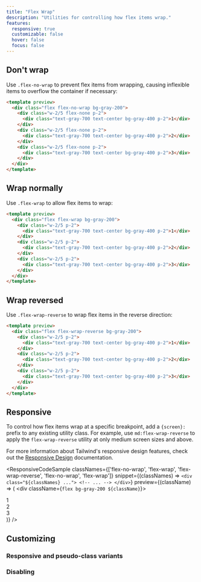 ```yaml
---
title: "Flex Wrap"
description: "Utilities for controlling how flex items wrap."
features:
  responsive: true
  customizable: false
  hover: false
  focus: false
---
```





## Don't wrap

Use `.flex-no-wrap` to prevent flex items from wrapping, causing inflexible items to overflow the container if necessary:

```html
<template preview>
  <div class="flex flex-no-wrap bg-gray-200">
    <div class="w-2/5 flex-none p-2">
      <div class="text-gray-700 text-center bg-gray-400 p-2">1</div>
    </div>
    <div class="w-2/5 flex-none p-2">
      <div class="text-gray-700 text-center bg-gray-400 p-2">2</div>
    </div>
    <div class="w-2/5 flex-none p-2">
      <div class="text-gray-700 text-center bg-gray-400 p-2">3</div>
    </div>
  </div>
</template>
```

## Wrap normally

Use `.flex-wrap` to allow flex items to wrap:

```html
<template preview>
  <div class="flex flex-wrap bg-gray-200">
    <div class="w-2/5 p-2">
      <div class="text-gray-700 text-center bg-gray-400 p-2">1</div>
    </div>
    <div class="w-2/5 p-2">
      <div class="text-gray-700 text-center bg-gray-400 p-2">2</div>
    </div>
    <div class="w-2/5 p-2">
      <div class="text-gray-700 text-center bg-gray-400 p-2">3</div>
    </div>
  </div>
</template>
```

## Wrap reversed

Use `.flex-wrap-reverse` to wrap flex items in the reverse direction:

```html
<template preview>
  <div class="flex flex-wrap-reverse bg-gray-200">
    <div class="w-2/5 p-2">
      <div class="text-gray-700 text-center bg-gray-400 p-2">1</div>
    </div>
    <div class="w-2/5 p-2">
      <div class="text-gray-700 text-center bg-gray-400 p-2">2</div>
    </div>
    <div class="w-2/5 p-2">
      <div class="text-gray-700 text-center bg-gray-400 p-2">3</div>
    </div>
  </div>
</template>
```

## Responsive

To control how flex items wrap at a specific breakpoint, add a `{screen}:` prefix to any existing utility class. For example, use `md:flex-wrap-reverse` to apply the `flex-wrap-reverse` utility at only medium screen sizes and above.

For more information about Tailwind's responsive design features, check out the [Responsive Design](/docs/responsive-design) documentation.

<ResponsiveCodeSample
  classNames={['flex-no-wrap', 'flex-wrap', 'flex-wrap-reverse', 'flex-no-wrap', 'flex-wrap']}
  snippet={(classNames) => `
    <div class="${classNames} ...">
      <!-- ... -->
    </div>
  `}
  preview={(className) => (
    <div className={`flex bg-gray-200 ${className}`}>
      <div className="w-2/5 flex-none p-2">
        <div className="text-gray-700 text-center bg-gray-400 p-2">1</div>
      </div>
      <div className="w-2/5 flex-none p-2">
        <div className="text-gray-700 text-center bg-gray-400 p-2">2</div>
      </div>
      <div className="w-2/5 flex-none p-2">
        <div className="text-gray-700 text-center bg-gray-400 p-2">3</div>
      </div>
    </div>
  )}
/>

## Customizing

### Responsive and pseudo-class variants

<Variants plugin="flexWrap" name="flex-wrap" />

### Disabling

<Disabling plugin="flexWrap" name="flex-wrap" />
